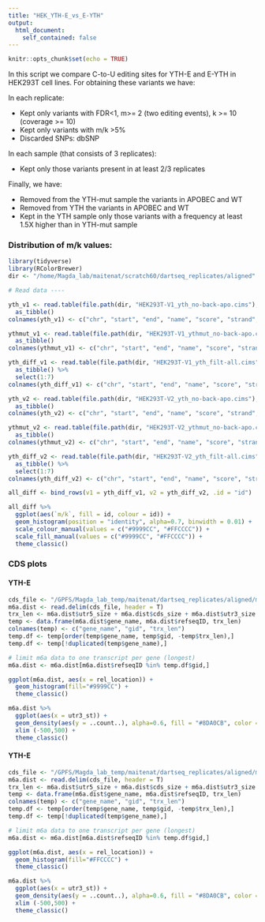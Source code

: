 ```yaml
---
title: "HEK_YTH-E_vs_E-YTH"
output:
  html_document:
    self_contained: false
---
```


```r
knitr::opts_chunk$set(echo = TRUE)
```

In this script we compare C-to-U editing sites for YTH-E and E-YTH in HEK293T cell lines. 
For obtaining these variants we have:

In each replicate:

- Kept only variants with FDR<1, m>= 2 (two editing events), k >= 10 (coverage >= 10)
- Kept only variants with m/k >5%
- Discarded SNPs: dbSNP

In each sample (that consists of 3 replicates):

- Kept only those variants present in at least 2/3 replicates

Finally, we have:

- Removed from the YTH-mut sample the variants in APOBEC and WT
- Removed from YTH the variants in APOBEC and WT
- Kept in the YTH sample only those variants with a frequency at least 1.5X higher than in YTH-mut sample

### Distribution of m/k values:

```r
library(tidyverse)
library(RColorBrewer)
dir <- "/home/Magda_lab/maitenat/scratch60/dartseq_replicates/aligned"

# Read data ----

yth_v1 <- read.table(file.path(dir, "HEK293T-V1_yth_no-back-apo.cims"), header = FALSE) %>%
  as_tibble()
colnames(yth_v1) <- c("chr", "start", "end", "name", "score", "strand", "m/k")

ythmut_v1 <- read.table(file.path(dir, "HEK293T-V1_ythmut_no-back-apo.cims"), header = FALSE) %>%
  as_tibble()
colnames(ythmut_v1) <- c("chr", "start", "end", "name", "score", "strand", "m/k")

yth_diff_v1 <- read.table(file.path(dir, "HEK293T-V1_yth_filt-all.cims"), header = FALSE, fill = TRUE) %>%
  as_tibble() %>%
  select(1:7)
colnames(yth_diff_v1) <- c("chr", "start", "end", "name", "score", "strand", "m/k")

```


```r
yth_v2 <- read.table(file.path(dir, "HEK293T-V2_yth_no-back-apo.cims"), header = FALSE) %>%
  as_tibble()
colnames(yth_v2) <- c("chr", "start", "end", "name", "score", "strand", "m/k")

ythmut_v2 <- read.table(file.path(dir, "HEK293T-V2_ythmut_no-back-apo.cims"), header = FALSE) %>%
  as_tibble()
colnames(ythmut_v2) <- c("chr", "start", "end", "name", "score", "strand", "m/k")

yth_diff_v2 <- read.table(file.path(dir, "HEK293T-V2_yth_filt-all.cims"), header = FALSE, fill = TRUE) %>%
  as_tibble() %>%
  select(1:7)
colnames(yth_diff_v2) <- c("chr", "start", "end", "name", "score", "strand", "m/k")
```

```r
all_diff <- bind_rows(v1 = yth_diff_v1, v2 = yth_diff_v2, .id = "id")

all_diff %>%
  ggplot(aes(`m/k`, fill = id, colour = id)) +
  geom_histogram(position = "identity", alpha=0.7, binwidth = 0.01) +
  scale_colour_manual(values = c("#9999CC", "#FFCCCC")) +
  scale_fill_manual(values = c("#9999CC", "#FFCCCC")) +
  theme_classic() 

```

### CDS plots

#### YTH-E

```r
cds_file <- "/GPFS/Magda_lab_temp/maitenat/dartseq_replicates/aligned/metaplotR/HEK293T-V1_yth_filt-all.dist.measures.txt"
m6a.dist <- read.delim(cds_file, header = T)
trx_len <- m6a.dist$utr5_size + m6a.dist$cds_size + m6a.dist$utr3_size # Determine transcript length
temp <- data.frame(m6a.dist$gene_name, m6a.dist$refseqID, trx_len)
colnames(temp) <- c("gene_name", "gid", "trx_len") 
temp.df <- temp[order(temp$gene_name, temp$gid, -temp$trx_len),]
temp.df <- temp[!duplicated(temp$gene_name),]

# limit m6a data to one transcript per gene (longest)
m6a.dist <- m6a.dist[m6a.dist$refseqID %in% temp.df$gid,]

ggplot(m6a.dist, aes(x = rel_location)) +
  geom_histogram(fill="#9999CC") +
  theme_classic()

m6a.dist %>%
  ggplot(aes(x = utr3_st)) +
  geom_density(aes(y = ..count..), alpha=0.6, fill = "#8DA0CB", color = "#8DA0CB") +
  xlim (-500,500) +
  theme_classic()
```

#### YTH-E

```r
cds_file <- "/GPFS/Magda_lab_temp/maitenat/dartseq_replicates/aligned/metaplotR/HEK293T-V2_yth_filt-all.dist.measures.txt"
m6a.dist <- read.delim(cds_file, header = T)
trx_len <- m6a.dist$utr5_size + m6a.dist$cds_size + m6a.dist$utr3_size # Determine transcript length
temp <- data.frame(m6a.dist$gene_name, m6a.dist$refseqID, trx_len)
colnames(temp) <- c("gene_name", "gid", "trx_len") 
temp.df <- temp[order(temp$gene_name, temp$gid, -temp$trx_len),]
temp.df <- temp[!duplicated(temp$gene_name),]

# limit m6a data to one transcript per gene (longest)
m6a.dist <- m6a.dist[m6a.dist$refseqID %in% temp.df$gid,]

ggplot(m6a.dist, aes(x = rel_location)) +
  geom_histogram(fill="#FFCCCC") +
  theme_classic()

m6a.dist %>%
  ggplot(aes(x = utr3_st)) +
  geom_density(aes(y = ..count..), alpha=0.6, fill = "#8DA0CB", color = "#8DA0CB") +
  xlim (-500,500) +
  theme_classic()

```